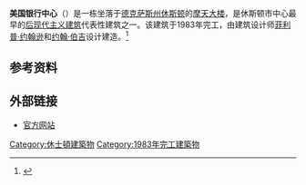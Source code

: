 {{Infobox building
| name               = 美国银行中心<br>Bank of America Center
| image              = Bank of America Center Houston 1.jpg
| image_size         = 200px
| alternate_names    = 共和银行中心（RepublicBank Center）<br>北卡罗来纳州国民银行中心（NCNB Center）<br>国民银行中心（NationsBank Center）
| location           = [[德克萨斯州|德克萨斯州]][[休斯顿|休斯顿]]路易斯安那大街700号
| start_date         = 
| completion_date    = {{Start date and age|1983|10}}<ref name=boac/>
| opening            = 
| building_type      = 商业办公
| roof               = {{convert|780|ft}}
| floor_count        = 56
| elevator_count     = 32 
| cost               = 
| floor_area         = {{convert|1250000|sqft|abbr=on}} <ref name=boac/>
| architect          = [[菲力普·強生|菲利普·约翰逊]] <br />[[约翰·伯奇|约翰·伯吉]]
| structural_engineer= [[CBM_Engineers,_Inc.|CBM Engineers, Inc.]]
| developer          = [[Gerald_D._Hines|Hines Interests]]
| owner              = M-M Properties<br>General Electric Pension Trust affiliate 
| management         = PM Realty Group
}}

'''美国银行中心'''（{{lang-en|Bank of America Center}}）是一栋坐落于[[德克萨斯州|德克萨斯州]][[休斯顿|休斯顿]]的[[摩天大楼|摩天大楼]]，是休斯顿市中心最早的[[后现代主义建筑|后现代主义建筑]]代表性建筑之一。该建筑于1983年完工，由建筑设计师[[菲力普·強生|菲利普·约翰逊]]和[[约翰·伯奇|约翰·伯吉]]设计建造。<ref name=boac>{{cite web | author= | title=Bank of America Center-Houston | url=http://www.bankofamericacenterhouston.com/building.html | publisher=Bank of America Center | date=2009-09-02 | accessdate=2010-01-12 | deadurl=yes | archiveurl=https://web.archive.org/web/20090626054934/http://bankofamericacenterhouston.com/building.html | archivedate=2009-06-26 }}</ref>

== 参考资料 ==
{{Reflist}}

== 外部链接 ==
{{Commons category|Bank of America Center (Houston)}}
* [http://www.bankofamericacenterhouston.com/ 官方网站] {{Wayback|url=http://www.bankofamericacenterhouston.com/ |date=20170903031721 }}

[[Category:休士頓建築物|Category:休士頓建築物]]
[[Category:1983年完工建築物|Category:1983年完工建築物]]
